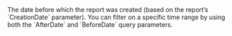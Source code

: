   
<ParamField query="BeforeDate" type="Unix timestamp" >     
The date before which the report was created (based on the report’s `CreationDate` parameter). You can filter on a specific time range by using both the `AfterDate` and `BeforeDate` query parameters.  
</ParamField>